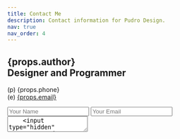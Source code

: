 ```yaml
---
title: Contact Me
description: Contact information for Pudro Design.
nav: true
nav_order: 4
---
```

<h2>{props.author}<br/>
Designer and Programmer</h2>
  
(p) {props.phone}<br/>
(e) <a href='mailto:{props.email}'>{props.email}</a>

<form action="https://api.sheetmonkey.io/form/JzAMAFGTycqwUMc3CKv2c" method="post">
    <input type="text" name="Name" placeholder="Your Name" required/>
    <input type="email" name="Email" placeholder="Your Email" required/>
    <textarea className='form-control' id='textarea' name='Message' placeholder='Your Message'/>
    <input type="hidden" name="Created" value="x-sheetmonkey-current-date-time" />
    <input type="hidden" name="x-sheetmonkey-redirect"  value="https://pudro.com/success/" />
    <input type="submit" value="Submit" />
</form>

